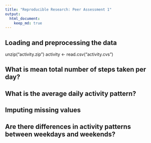 ```yaml
---
title: "Reproducible Research: Peer Assessment 1"
output: 
  html_document:
    keep_md: true
---
```


## Loading and preprocessing the data

unzip("activity.zip")
activity <- read.csv("activity.cvs")


## What is mean total number of steps taken per day?



## What is the average daily activity pattern?



## Imputing missing values



## Are there differences in activity patterns between weekdays and weekends?
